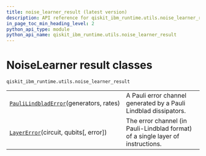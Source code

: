 ```yaml
---
title: noise_learner_result (latest version)
description: API reference for qiskit_ibm_runtime.utils.noise_learner_result in the latest version of qiskit-ibm-runtime
in_page_toc_min_heading_level: 2
python_api_type: module
python_api_name: qiskit_ibm_runtime.utils.noise_learner_result
---
```


<span id="noiselearner-result-classes-qiskit-ibm-runtime-utils-noise-learner-result" />

<span id="module-qiskit_ibm_runtime.utils.noise_learner_result" />

# NoiseLearner result classes

`qiskit_ibm_runtime.utils.noise_learner_result`

|                                                                                                                                                                                |                                                                                 |
| ------------------------------------------------------------------------------------------------------------------------------------------------------------------------------ | ------------------------------------------------------------------------------- |
| [`PauliLindbladError`](qiskit_ibm_runtime.utils.noise_learner_result.PauliLindbladError "qiskit_ibm_runtime.utils.noise_learner_result.PauliLindbladError")(generators, rates) | A Pauli error channel generated by a Pauli Lindblad dissipators.                |
| [`LayerError`](qiskit_ibm_runtime.utils.noise_learner_result.LayerError "qiskit_ibm_runtime.utils.noise_learner_result.LayerError")(circuit, qubits\[, error])                 | The error channel (in Pauli-Lindblad format) of a single layer of instructions. |

